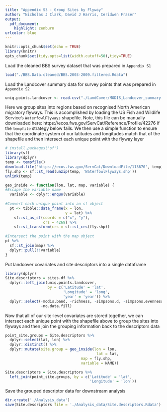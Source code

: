 ```yaml
---
title: "Appendix S3 - Group Sites by Flyway"
author: "Nicholas J Clark, David J Harris, Ceridwen Fraser"
output:
  pdf_document:
    highlight: zenburn
urlcolor: blue
---
```

```r
knitr::opts_chunk$set(echo = TRUE)
library(knitr)
opts_chunk$set(tidy.opts=list(width.cutoff=50),tidy=TRUE)
```

Load the cleaned BBS survey dataset that was prepared in `Appendix S1`
```r
load("./BBS.Data.cleaned/BBS.2003-2009.filtered.Rdata")
```

Load the Landcover summary data for survey points that was prepared in `Appendix S2`
```r
uniq.points.landcover <- read.csv("./LandCover/MODIS_Landcover_summary.csv")
```

Here we group sites into regions based on recognised North American migratory flyways. This is accomplished by loading the US Fish and Wildlife Service's `WaterfowlFlyways` shapefile. Note, this file can be manually downloaded here: https://ecos.fws.gov/ServCat/Reference/Profile/42276 if the `tempfile` strategy below fails. We then use a simple function to ensure that the coordinate system of our latitudes and longitudes match that of the shapefile and then intersect each unique point with the flyway layer
```r
# install.packages('sf')
library(sf)
library(dplyr)
temp <- tempfile()
download.file('https://ecos.fws.gov/ServCat/DownloadFile/113670', temp)
fly.shp <- sf::st_read(unzip(temp, 'WaterfowlFlyways.shp'))
unlink(temp)

geo_inside <- function(lon, lat, map, variable) {
#Escape the variable name
  variable <- dplyr::enquo(variable)
  
#Convert each unique point into an sf object
  pt <- tibble::data_frame(x = lon,
                           y = lat) %>%
    sf::st_as_sf(coords = c("x", "y"), 
                 crs = 4269) %>%
    sf::st_transform(crs = sf::st_crs(fly.shp))
  
#Intersect the point with the map object
pt %>% 
  sf::st_join(map) %>% 
  dplyr::pull(!!variable)
}
```

Put landcover covariates and site descriptors into a single dataframe
```r
library(dplyr)
Site.descriptors = sites.df %>%
  dplyr::left_join(uniq.points.landcover, 
                   by = c('Latitude' = 'lat',
                          'Longitude' = 'long',
                          'year' = 'year')) %>%
  dplyr::select(-modis.band, -richness, -simpsons.d, -simpsons.evenness,
                -no.data.fill)
```

\pagebreak

Now that all of our site-level covariates are stored together, we can intersect each unique point with the shapefile above to group the sites into flyways and then join the grouping information back to the descriptors data
```r
point_site.groups = Site.descriptors %>%
  dplyr::select(lat, lon) %>%
  dplyr::distinct() %>%
  dplyr::mutate(site.group = geo_inside(lon = lon, 
                                         lat = lat,
                                  map = fly.shp,
                                  variable = NAME))

Site.descriptors = Site.descriptors %>%
  left_join(point_site.groups, by = c('Latitude' = 'lat',
                                      'Longitude' = 'lon'))
```

Save the grouped descriptor data for downstream analysis
```r
dir.create('./Analysis_data')
save(Site.descriptors file = './Analysis_data/Site.descriptors.Rdata')
```
